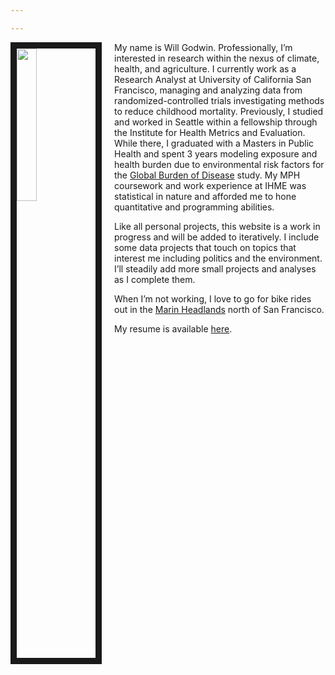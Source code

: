 ```yaml
---

---
```


<img src="images/portrait_pic.png" style="width:25%; border:10px solid; margin-right: 20px" align="left">

My name is Will Godwin. Professionally, I'm interested in research within the nexus of climate, health, and agriculture. I currently work as a Research Analyst at University of California San Francisco, managing and analyzing data from randomized-controlled trials investigating methods to reduce childhood mortality. Previously, I studied and worked in Seattle within a fellowship through the Institute for Health Metrics and Evaluation. While there, I graduated with a Masters in Public Health and spent 3 years modeling exposure and health burden due to environmental risk factors for the [Global Burden of Disease](https://www.thelancet.com/gbd) study. My MPH coursework and work experience at IHME was statistical in nature and afforded me to hone quantitative and programming abilities. 

Like all personal projects, this website is a work in progress and will be added to iteratively. I include some data projects that touch on topics that interest me including politics and the environment. I'll steadily add more small projects and analyses as I complete them.

When I'm not working, I love to go for bike rides out in the [Marin Headlands](images/hawk_hill.JPG) north of San Francisco.

My resume is available [here](files/CV-WGodwin.pdf).
